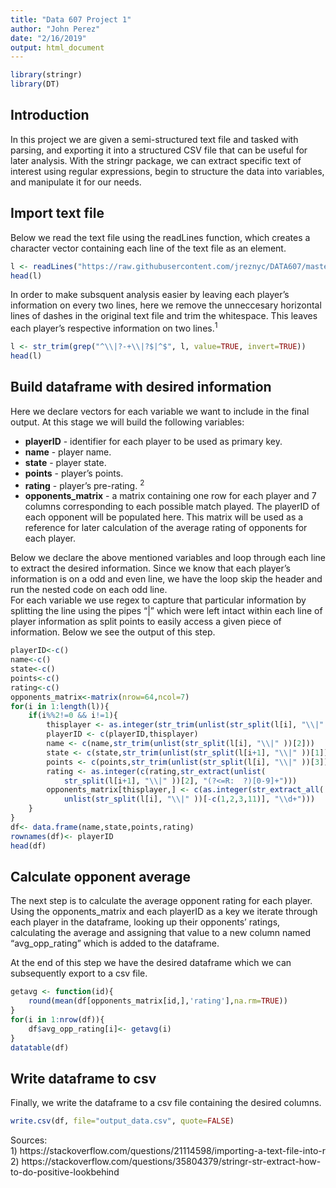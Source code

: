 ```yaml
---
title: "Data 607 Project 1"
author: "John Perez"
date: "2/16/2019"
output: html_document
---
```

```r
library(stringr)
library(DT)
```

## Introduction 
In this project we are given a semi-structured text file and tasked with parsing, and exporting it into a structured CSV file that can be useful for later analysis. With the stringr package, we can extract specific text of interest using regular expressions, begin to structure the data into variables, and manipulate it for our needs. 

## Import text file  
  
  Below we read the text file using the readLines function, which creates a character vector containing each line of the text file as an element.  
  
```r
l <- readLines("https://raw.githubusercontent.com/jreznyc/DATA607/master/Projects/Project%201/tournamentinfo.txt")
head(l)
``` 

In order to make subsquent analysis easier by leaving each player's information on every two lines, here we remove the unneccesary horizontal lines of dashes in the original text file and trim the whitespace. This leaves each player's respective information on two lines.^1^  

```r
l <- str_trim(grep("^\\|?-+\\|?$|^$", l, value=TRUE, invert=TRUE)) 
head(l)
```

## Build dataframe with desired information  

Here we declare vectors for each variable we want to include in the final output. At this stage we will build the following variables:  

*  **playerID** - identifier for each player to be used as primary key. 
*  **name** - player name.  
*  **state** - player state.  
*  **points** - player's points.  
*  **rating** - player's pre-rating. ^2^  
*  **opponents_matrix** - a matrix containing one row for each player and 7 columns corresponding to each possible match played. The playerID of each opponent will be populated here.  This matrix will be used as a reference for later calculation of the average rating of opponents for each player.  
  
Below we declare the above mentioned variables and loop through each line to extract the desired information. Since we know that each player's information is on a odd and even line,  we have the loop skip the header and run the nested code on each odd line.  
For each variable we use regex to capture that particular information by splitting the line using the pipes "\|" which were left intact within each line of player information as split points to easily access a given piece of information. Below we see the output of this step.  

```r
playerID<-c()
name<-c()
state<-c()
points<-c()
rating<-c()
opponents_matrix<-matrix(nrow=64,ncol=7)
for(i in 1:length(l)){
    if(i%%2!=0 && i!=1){
        thisplayer <- as.integer(str_trim(unlist(str_split(l[i], "\\|" ))[1]))
        playerID <- c(playerID,thisplayer)
        name <- c(name,str_trim(unlist(str_split(l[i], "\\|" ))[2]))
        state <- c(state,str_trim(unlist(str_split(l[i+1], "\\|" ))[1]))
        points <- c(points,str_trim(unlist(str_split(l[i], "\\|" ))[3]))
        rating <- as.integer(c(rating,str_extract(unlist(
            str_split(l[i+1], "\\|" ))[2], "(?<=R:  ?)[0-9]+")))
        opponents_matrix[thisplayer,] <- c(as.integer(str_extract_all(
            unlist(str_split(l[i], "\\|" ))[-c(1,2,3,11)], "\\d+")))
    }
}
df<- data.frame(name,state,points,rating)
rownames(df)<- playerID
head(df)
```
## Calculate opponent average  

The next step is to calculate the average opponent rating for each player. Using the opponents_matrix and each playerID as a key we iterate through each player in the dataframe, looking up their opponents' ratings, calculating the average and assigning that value to a new column named "avg_opp_rating" which is added to the dataframe.  
  
At the end of this step we have the desired dataframe which we can subsequently export to a csv file.  

```r
getavg <- function(id){
    round(mean(df[opponents_matrix[id,],'rating'],na.rm=TRUE))
}
for(i in 1:nrow(df)){
    df$avg_opp_rating[i]<- getavg(i)
}
datatable(df)
```

## Write dataframe to csv  

Finally, we write the dataframe to a csv file containing the desired columns.  

```r
write.csv(df, file="output_data.csv", quote=FALSE)
```

Sources:  
1)  https://stackoverflow.com/questions/21114598/importing-a-text-file-into-r  
2)  https://stackoverflow.com/questions/35804379/stringr-str-extract-how-to-do-positive-lookbehind
